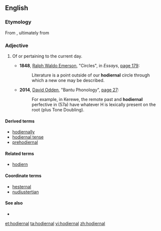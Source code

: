==English==

===Etymology===
From {{suffix|hodiern|al|lang=en}}, ultimately from {{etyl|la|en}} {{m|la|hodiernus}}

===Adjective===
{{head|en|adjective}}

# {{label|en|rare}} Of or pertaining to the current day.
#* '''1848''', [[w:Ralph Waldo Emerson|Ralph Waldo Emerson]], "Circles", in ''Essays'', [http://books.google.com/books?id=1CQEAAAAQAAJ&pg=PA179 page 179]:
#*: Literature is a point outside of our '''hodiernal''' circle through which a new one may be described.
#* '''2014''', [[w:David Odden|David Odden]], "Bantu Phonology", [https://chalk.uchicago.edu/bbcswebdav/pid-2379711-dt-content-rid-4793894_1/courses/2014.04.2603786001/BantuPhonology.pdf page 27]:
#*: For example, in Kerewe, the remote past and '''hodiernal''' perfective in (57a) have whatever H is lexically present on the root (plus Tone Doubling).

====Derived terms====
* [[hodiernally]]
* [[hodiernal tense]]
* [[prehodiernal]]

====Related terms====
* [[hodiern]]

====Coordinate terms====
* [[hesternal]]
* [[nudiustertian]]

====See also====
* {{pedialite|Hodiernal tense}}

[[et:hodiernal]]
[[ta:hodiernal]]
[[vi:hodiernal]]
[[zh:hodiernal]]